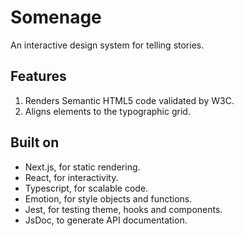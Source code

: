 # Somenage

An interactive design system for telling stories.

## Features

1. Renders Semantic HTML5 code validated by W3C.
2. Aligns elements to the typographic grid.

## Built on

- Next.js, for static rendering.
- React, for interactivity.
- Typescript, for scalable code.
- Emotion, for style objects and functions.
- Jest, for testing theme, hooks and components.
- JsDoc, to generate API documentation.
